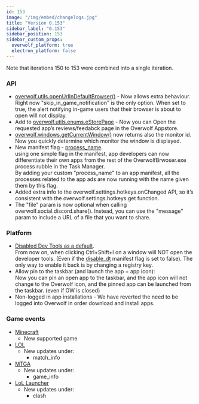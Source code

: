 ```yaml
---
id: 153
image: "/img/embed/changelogs.jpg"
title: "Version 0.153"
sidebar_label: "0.153"
sidebar_position: 153
sidebar_custom_props:
  overwolf_platform: true
  electron_platform: false
---
```


Note that iterations 150 to 153 were combined into a single iteration.  

### API

* [overwolf.utils.openUrlInDefaultBrowser()](/api/utils#openurlindefaultbrowserurlopenurloptions) - Now allows extra behaviour. Right now "skip_in_game_notification" is the only option. When set to true, the alert notifying in-game users that their browser is about to open will not display. 
* Add to [overwolf.utils.enums.eStorePage](/api/utils#estorepage-enum) - Now you can Open the requested app’s reviews/feedabck page in the Overwolf Appstore.
* [overwolf.windows.getCurrentWindow()](/api/windows#getcurrentwindowcallback) now returns also the monitor id.  
  Now you quickly determine which monitor the window is displayed.
* New manifest flag - [process_name](/api/manifest#process_name-notes).  
  using one simple flag in the manifest, app developers can now differentiate their own apps from the rest of the OverwolfBrwoser.exe process rubble in the Task Manager.  
  By adding your custom "process_name" to an app manifest, all the processes related to the app ads are now running with the name given them by this flag.
* Added extra info to the overwolf.settings.hotkeys.onChanged API, so it’s consistent with the overwolf.settings.hotkeys.get function.
* The "file" param is now optional when calling overwolf.social.discord.share(). Instead, you can use the "message" param to include a URL of a file that you want to share.

### Platform

* [Disabled Dev Tools as a default](/topics/best-practices/enable-dev-tools#supported-features).  
  From now on, when clicking Ctrl+Shift+I on a window will NOT open the developer tools. (Even if the [disable_dt](/api/manifest#disable_dt) manifest flag is set to false). The only way to enable it back is by changing a registry key.  
* Allow pin to the taskbar (and launch the app + app icon):  
  Now you can pin an open app to the taskbar, and the app icon will not change to the Overwolf icon, and the pinned app can be launched from the taskbar. (even if OW is closed)
* Non-logged in app installations - We have reverted the need to be logged into Overwolf in order download and install apps.

### Game events

* [Minecraft](/api/games/events/minecraft)
  * New supported game
* [LOL](/api/games/events/league-of-legends)
  * New updates under:
    * match_info
* [MTGA](/api/games/events/magic-the-gathering-arena)
  * New updates under:
    * game_info
* [LoL Launcher](/api/games/launchers/events/league-of-legends)
  * New updates under:
    * clash

